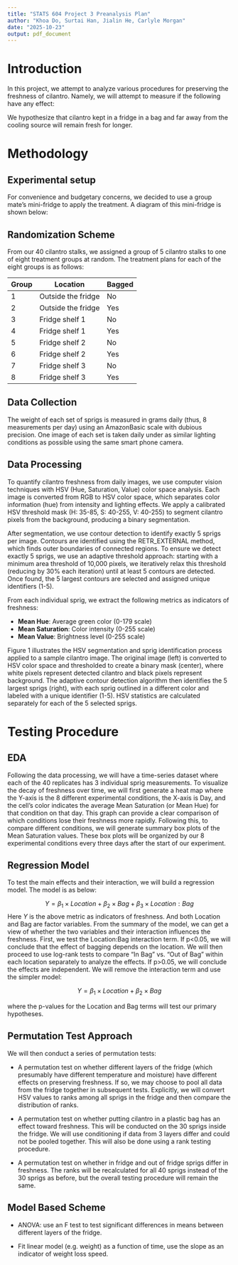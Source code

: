 ```yaml
---
title: "STATS 604 Project 3 Preanalysis Plan"
author: "Khoa Do, Surtai Han, Jialin He, Carlyle Morgan"
date: "2025-10-23"
output: pdf_document
---
```


# Introduction

In this project, we attempt to analyze various procedures for preserving the freshness of cilantro. Namely, we will attempt to measure if the following have any effect:

\begin{itemize}
  \item Keeping cilantro in the fridge versus outside
  \item Keeping cilantro in a plastic bag versus not
  \item For refrigerated cilantro, keeping cilantro close to the cooling source at the top of the fridge versus farther away.
\end{itemize}

We hypothesize that cilantro kept in a fridge in a bag and far away from the cooling source will remain fresh for longer.

# Methodology

## Experimental setup

For convenience and budgetary concerns, we decided to use a group mate's mini-fridge to apply the treatment. A diagram of this mini-fridge is shown below:

\begin{center}
\begin{tabular}{|c|}
\hline
\\
\textbf{Shelf 1 (Top)} \\
\textit{Closest to cooling source} \\
\\
\hline
\\
\textbf{Shelf 2} \\
\\
\\
\hline
\\
\textbf{Shelf 3} \\
\textit{Farthest from cooling source} \\
\\
\hline
\end{tabular}

\textit{Mini-Fridge layout}
\end{center}


## Randomization Scheme

From our 40 cilantro stalks, we assigned a group of 5 cilantro stalks to one of eight treatment groups at random. The treatment plans for each of the eight groups is as follows:

| Group | Location | Bagged |
|-------|----------|--------|
| 1 | Outside the fridge | No |
| 2 | Outside the fridge | Yes |
| 3 | Fridge shelf 1 | No |
| 4 | Fridge shelf 1 | Yes |
| 5 | Fridge shelf 2 | No |
| 6 | Fridge shelf 2 | Yes |
| 7 | Fridge shelf 3 | No |
| 8 | Fridge shelf 3 | Yes |

## Data Collection

The weight of each set of sprigs is measured in grams daily (thus, 8 measurements per day) using an AmazonBasic scale with dubious precision. One image of each set is taken daily under as similar lighting conditions as possible using the same smart phone camera.

## Data Processing

To quantify cilantro freshness from daily images, we use computer vision techniques with HSV (Hue, Saturation, Value) color space analysis. Each image is converted from RGB to HSV color space, which separates color information (hue) from intensity and lighting effects. We apply a calibrated HSV threshold mask (H: 35-85, S: 40-255, V: 40-255) to segment cilantro pixels from the background, producing a binary segmentation.

After segmentation, we use contour detection to identify exactly 5 sprigs per image. Contours are identified using the RETR_EXTERNAL method, which finds outer boundaries of connected regions. To ensure we detect exactly 5 sprigs, we use an adaptive threshold approach: starting with a minimum area threshold of 10,000 pixels, we iteratively relax this threshold (reducing by 30% each iteration) until at least 5 contours are detected. Once found, the 5 largest contours are selected and assigned unique identifiers (1-5).

From each individual sprig, we extract the following metrics as indicators of freshness:

- **Mean Hue**: Average green color (0-179 scale)
- **Mean Saturation**: Color intensity (0-255 scale)
- **Mean Value**: Brightness level (0-255 scale)

Figure 1 illustrates the HSV segmentation and sprig identification process applied to a sample cilantro image. The original image (left) is converted to HSV color space and thresholded to create a binary mask (center), where white pixels represent detected cilantro and black pixels represent background. The adaptive contour detection algorithm then identifies the 5 largest sprigs (right), with each sprig outlined in a different color and labeled with a unique identifier (1-5). HSV statistics are calculated separately for each of the 5 selected sprigs.

\begin{figure}[h!]
\centering
\includegraphics[width=0.9\textwidth]{images/segmentation_example.jpg}
\caption{HSV segmentation and sprig identification pipeline showing: (left) original cilantro image, (center) binary mask from HSV thresholding, and (right) the 5 largest sprigs identified via adaptive contour detection, each outlined in a distinct color and labeled with a unique identifier (1-5) for per-sprig tracking.}
\end{figure}

# Testing Procedure

## EDA
Following the data processing, we will have a time-series dataset where each of the 40 replicates has 3 individual sprig measurements. To visualize the decay of freshness over time, we will first generate a heat map where the Y-axis is the 8 different experimental conditions, the X-axis is Day, and the cell's color indicates the average Mean Saturation (or Mean Hue) for that condition on that day. This graph can provide a clear comparison of which conditions lose their freshness more rapidly. Following this, to compare different conditions, we will generate summary box plots of the Mean Saturation values. These box plots will be organized by our 8 experimental conditions every three days after the start of our experiment.


## Regression Model
To test the main effects and their interaction, we will build a regression model. The model is as below:

$$Y =\beta_1\times Location + \beta_2\times Bag + \beta_3\times Location:Bag$$
Here $Y$ is the above metric as indicators of freshness. And both Location and Bag are factor variables. From the summary of the model, we can get a view of whether the two variables and their interaction influences the freshness. First, we test the Location:Bag interaction term. If p<0.05, we will conclude that the effect of bagging depends on the location. We will then proceed to use log-rank tests to compare "In Bag" vs. "Out of Bag" within each location separately to analyze the effects. If p>0.05, we will conclude the effects are independent. We will remove the interaction term and use the simpler model:

$$Y =  \beta_1\times Location +\beta_2\times Bag$$

where the p-values for the Location and Bag terms will test our primary hypotheses.

## Permutation Test Approach

We will then conduct a series of permutation tests:

- A permutation test on whether different layers of the fridge (which presumably have different temperature and moisture) have different effects on preserving freshness. If so, we may choose to pool all data from the fridge together in subsequent tests. Explicitly, we will convert HSV values to ranks among all sprigs in the fridge and then compare the distribution of ranks. 

- A permutation test on whether putting cilantro in a plastic bag has an effect toward freshness. This will be conducted on the 30 sprigs inside the fridge. We will use conditioning if data from 3 layers differ and could not be pooled together. This will also be done using a rank testing procedure.

-  A permutation test on whether in fridge and out of fridge sprigs differ in freshness. The ranks will be recalculated for all 40 sprigs instead of the 30 sprigs as before, but the overall testing procedure will remain the same.

## Model Based Scheme

- ANOVA: use an F test to test significant differences in means between different layers of the fridge.

- Fit linear model (e.g. weight) as a function of time, use the slope as an indicator of weight loss speed.




